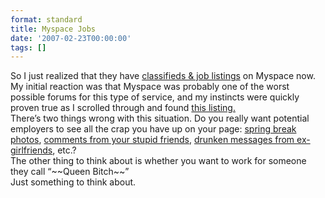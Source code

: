 ```yaml
---
format: standard
title: Myspace Jobs
date: '2007-02-23T00:00:00'
tags: []
---
```


<p>So I just realized that they have <a href="http://classifieds.myspace.com">classifieds &amp; job listings</a> on Myspace now.  My initial reaction was that Myspace was probably one of the worst possible forums for this type of service, and my instincts were quickly proven true as I scrolled through and found <a href="https://simple-creature-website-assets.s3.amazonaws.com/okayplus/uploads/2007/08/myspace_jobs.jpg" title="myspace job listing">this listing</a><a href="http://../images/myspace_jobs.jpg">.</a><br/>
There&#8217;s two things wrong with this situation.  Do you really want potential employers to see all the crap you have up on your page: <a href="https://simple-creature-website-assets.s3.amazonaws.com/okayplus/uploads/2007/08/juggle_guy.jpg" title="juggle guy">spring break photos</a>, <a href="https://simple-creature-website-assets.s3.amazonaws.com/okayplus/uploads/2007/08/bacon_button.jpg" title="receive bacon">comments from your stupid friends</a>, <a href="https://simple-creature-website-assets.s3.amazonaws.com/okayplus/uploads/2007/08/new_years.jpg" title="cheesy new years">drunken messages from ex-girlfriends</a>, etc.?<br/>
The other thing to think about is whether you want to work for someone they call &#8220;~~Queen Bitch~~&#8221;<br/>
Just something to think about.</p>
